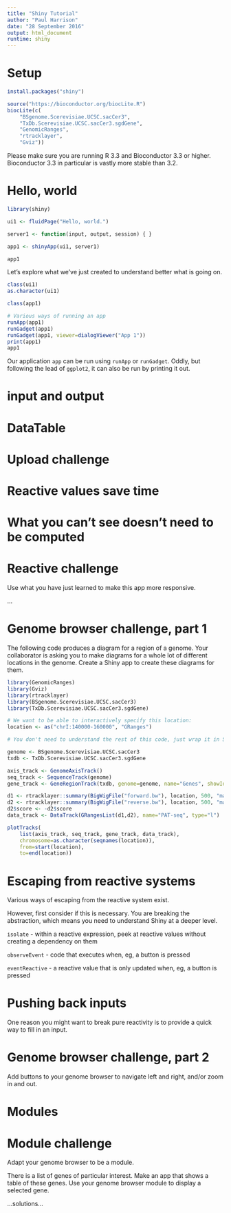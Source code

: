 ```yaml
---
title: "Shiny Tutorial"
author: "Paul Harrison"
date: "28 September 2016"
output: html_document
runtime: shiny
---
```


# Setup

```r
install.packages("shiny")

source("https://bioconductor.org/biocLite.R")
biocLite(c(
    "BSgenome.Scerevisiae.UCSC.sacCer3",
    "TxDb.Scerevisiae.UCSC.sacCer3.sgdGene",
    "GenomicRanges",
    "rtracklayer",
    "Gviz"))


```

Please make sure you are running R 3.3 and Bioconductor 3.3 or higher. Bioconductor 3.3 in particular is vastly more stable than 3.2.

# Hello, world

```r

library(shiny)

ui1 <- fluidPage("Hello, world.")

server1 <- function(input, output, session) { }

app1 <- shinyApp(ui1, server1)

app1
```

Let's explore what we've just created to understand better what is going on.

```r
class(ui1)
as.character(ui1)

class(app1)
```

```r
# Various ways of running an app
runApp(app1)
runGadget(app1)
runGadget(app1, viewer=dialogViewer("App 1"))
print(app1)
app1
```

Our application `app` can be run using `runApp` or `runGadget`. Oddly, but following the lead of `ggplot2`, it can also be run by printing it out.


# input and output


# DataTable


# Upload challenge {.challenge}



# Reactive values save time


# What you can't see doesn't need to be computed



# Reactive challenge {.challenge}

Use what you have just learned to make this app more responsive.

...


# Genome browser challenge, part 1 {.challenge}

The following code produces a diagram for a region of a genome. Your collaborator is asking you to make diagrams for a whole lot of different locations in the genome. Create a Shiny app to create these diagrams for them.

```r
library(GenomicRanges)
library(Gviz)
library(rtracklayer)
library(BSgenome.Scerevisiae.UCSC.sacCer3)
library(TxDb.Scerevisiae.UCSC.sacCer3.sgdGene)

# We want to be able to interactively specify this location:
location <- as("chrI:140000-160000", "GRanges")

# You don't need to understand the rest of this code, just wrap it in Shiny.

genome <- BSgenome.Scerevisiae.UCSC.sacCer3
txdb <- TxDb.Scerevisiae.UCSC.sacCer3.sgdGene

axis_track <- GenomeAxisTrack()
seq_track <- SequenceTrack(genome)
gene_track <- GeneRegionTrack(txdb, genome=genome, name="Genes", showId=TRUE, shape="arrow")

d1 <- rtracklayer::summary(BigWigFile("forward.bw"), location, 500, "max")[[1]]
d2 <- rtracklayer::summary(BigWigFile("reverse.bw"), location, 500, "max")[[1]]
d2$score <- -d2$score
data_track <- DataTrack(GRangesList(d1,d2), name="PAT-seq", type="l")

plotTracks(
    list(axis_track, seq_track, gene_track, data_track),
    chromosome=as.character(seqnames(location)), 
    from=start(location), 
    to=end(location))
```


# Escaping from reactive systems

Various ways of escaping from the reactive system exist.

However, first consider if this is necessary. You are breaking the abstraction, which means you need to understand Shiny at a deeper level.

`isolate` - within a reactive expression, peek at reactive values without creating a dependency on them

`observeEvent` - code that executes when, eg, a button is pressed

`eventReactive` - a reactive value that is only updated when, eg, a button is pressed


# Pushing back inputs

One reason you might want to break pure reactivity is to provide a quick way to fill in an input.



# Genome browser challenge, part 2 {.challenge}

Add buttons to your genome browser to navigate left and right, and/or zoom in and out.



# Modules



# Module challenge {.challenge}

Adapt your genome browser to be a module.

There is a list of genes of particular interest. Make an app that shows a table of these genes. Use your genome browser module to display a selected gene.



...solutions...










